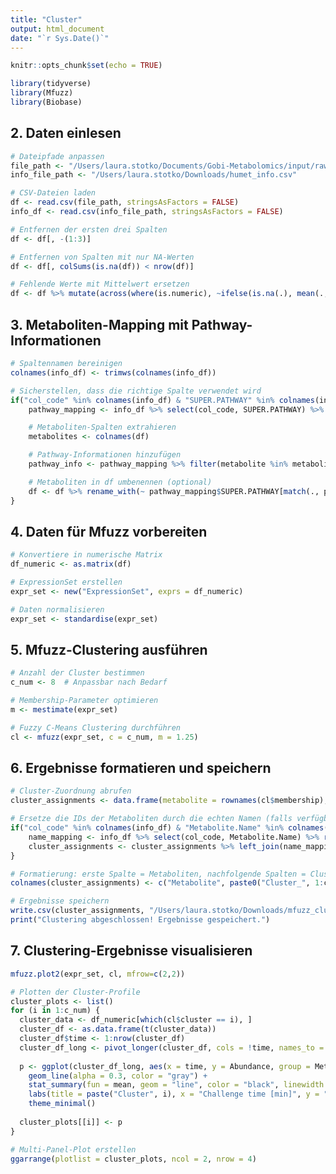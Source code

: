 ```yaml
---
title: "Cluster"
output: html_document
date: "`r Sys.Date()`"
---
```


```r
knitr::opts_chunk$set(echo = TRUE)
```


```r
library(tidyverse)
library(Mfuzz)
library(Biobase)
```

## **2. Daten einlesen**

```r
# Dateipfade anpassen
file_path <- "/Users/laura.stotko/Documents/Gobi-Metabolomics/input/raw/humet_data_zscore_none_subjects15_tp57.csv"
info_file_path <- "/Users/laura.stotko/Downloads/humet_info.csv"

# CSV-Dateien laden
df <- read.csv(file_path, stringsAsFactors = FALSE)
info_df <- read.csv(info_file_path, stringsAsFactors = FALSE)

# Entfernen der ersten drei Spalten
df <- df[, -(1:3)]

# Entfernen von Spalten mit nur NA-Werten
df <- df[, colSums(is.na(df)) < nrow(df)]

# Fehlende Werte mit Mittelwert ersetzen
df <- df %>% mutate(across(where(is.numeric), ~ifelse(is.na(.), mean(., na.rm = TRUE), .)))
```

## **3. Metaboliten-Mapping mit Pathway-Informationen**

```r
# Spaltennamen bereinigen
colnames(info_df) <- trimws(colnames(info_df))

# Sicherstellen, dass die richtige Spalte verwendet wird
if("col_code" %in% colnames(info_df) & "SUPER.PATHWAY" %in% colnames(info_df)) {
    pathway_mapping <- info_df %>% select(col_code, SUPER.PATHWAY) %>% rename(metabolite = col_code)

    # Metaboliten-Spalten extrahieren
    metabolites <- colnames(df)

    # Pathway-Informationen hinzufügen
    pathway_info <- pathway_mapping %>% filter(metabolite %in% metabolites)

    # Metaboliten in df umbenennen (optional)
    df <- df %>% rename_with(~ pathway_mapping$SUPER.PATHWAY[match(., pathway_mapping$metabolite)], .cols = metabolites)
}
```

## **4. Daten für Mfuzz vorbereiten**

```r
# Konvertiere in numerische Matrix
df_numeric <- as.matrix(df)

# ExpressionSet erstellen
expr_set <- new("ExpressionSet", exprs = df_numeric)

# Daten normalisieren
expr_set <- standardise(expr_set)
```

## **5. Mfuzz-Clustering ausführen**

```r
# Anzahl der Cluster bestimmen
c_num <- 8  # Anpassbar nach Bedarf

# Membership-Parameter optimieren
m <- mestimate(expr_set)

# Fuzzy C-Means Clustering durchführen
cl <- mfuzz(expr_set, c = c_num, m = 1.25)
```

## **6. Ergebnisse formatieren und speichern**

```r
# Cluster-Zuordnung abrufen
cluster_assignments <- data.frame(metabolite = rownames(cl$membership), cl$membership)

# Ersetze die IDs der Metaboliten durch die echten Namen (falls verfügbar)
if("col_code" %in% colnames(info_df) & "Metabolite.Name" %in% colnames(info_df)) {
    name_mapping <- info_df %>% select(col_code, Metabolite.Name) %>% rename(metabolite = col_code)
    cluster_assignments <- cluster_assignments %>% left_join(name_mapping, by = "metabolite") %>% select(Metabolite.Name, everything()) %>% rename(Metabolite = Metabolite.Name)
}

# Formatierung: erste Spalte = Metaboliten, nachfolgende Spalten = Cluster-Zugehörigkeit
colnames(cluster_assignments) <- c("Metabolite", paste0("Cluster_", 1:c_num))

# Ergebnisse speichern
write.csv(cluster_assignments, "/Users/laura.stotko/Downloads/mfuzz_clusters_formatted_2.csv", row.names = FALSE)
print("Clustering abgeschlossen! Ergebnisse gespeichert.")
```

## **7. Clustering-Ergebnisse visualisieren**

```r
mfuzz.plot2(expr_set, cl, mfrow=c(2,2))
```
```r
# Plotten der Cluster-Profile
cluster_plots <- list()
for (i in 1:c_num) {
  cluster_data <- df_numeric[which(cl$cluster == i), ]
  cluster_df <- as.data.frame(t(cluster_data))
  cluster_df$time <- 1:nrow(cluster_df)
  cluster_df_long <- pivot_longer(cluster_df, cols = !time, names_to = "Metabolite", values_to = "Abundance")
  
  p <- ggplot(cluster_df_long, aes(x = time, y = Abundance, group = Metabolite)) +
    geom_line(alpha = 0.3, color = "gray") +
    stat_summary(fun = mean, geom = "line", color = "black", linewidth = 1) +
    labs(title = paste("Cluster", i), x = "Challenge time [min]", y = "Metabolite abundance (z-score)") +
    theme_minimal()
  
  cluster_plots[[i]] <- p
}

# Multi-Panel-Plot erstellen
ggarrange(plotlist = cluster_plots, ncol = 2, nrow = 4)
```

